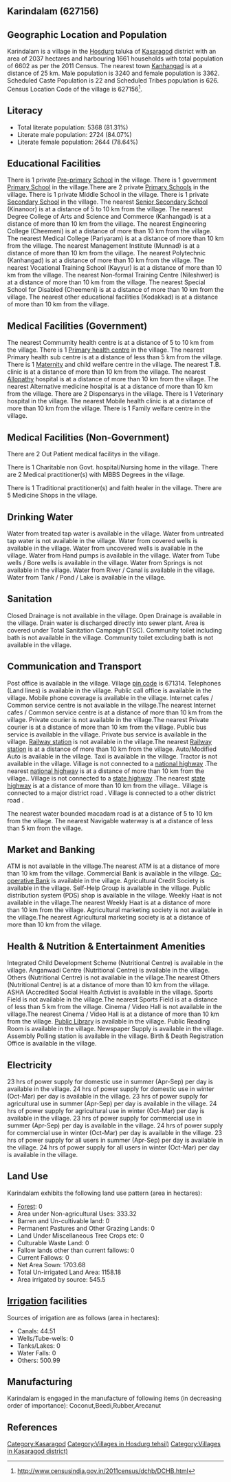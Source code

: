 {{Infobox settlement
| name=Karindalam
| native_name=
| native_name_lang=
| other_name=
| nickname=
| settlement_type=Village
| image_skyline=
| image_alt=
| image_caption=
| pushpin_map=India Kerala
| pushpin_label_position=right
| pushpin_map_alt=
| pushpin_map_caption=Location in Kerala, India
| latd=
| latm=
| lats=
| latNS=
| longd=
| longm=
| longs=
| longEW=
| coordinates_display=inline,title
| subdivision_type=Country
| subdivision_name={{flag|India}}
| subdivision_type1=[[States and territories of India|State]]
| subdivision_name1=Kerala 
| subdivision_type2=[[List of districts of India|District]]
| subdivision_name2=Kasaragod
| subdivision_type3=Tahsil
| subdivision_name3=Hosdurg
| website=
| established_title=<!-- Established -->
| established_date=
| founder=
| named_for=
| government_type=
| governing_body=
| unit_pref=Metric=
| area_footnotes=
| area_rank=
| area_total_km2=20.37
| elevation_footnotes=
| elevation_m=
| population_total=6602
| population_as_of=2011
| population_rank=
| population_density_km2=324
| population_demonym=
| population_footnotes=
| demographics_type1=Languages
| demographics1_title1=Official
| demographics1_info1=[[Malayalam language|Malayalam]]
| timezone1=[[Indian Standard Time|IST]]
| utc_offset1==+5:30
| postal_code_type=[[Postal Index Number|PIN]]
| postal_code=671314
| area_code_type=Telephone code
| area_code=
| registration_plate=
| blank1_name_sec1=Nearest city
| blank1_info_sec1=[[Kanhangad]]
| blank2_name_sec1=[[Human sex ratio|Sex ratio]]
| blank2_info_sec1=1037 [[male|♂]]/[[female|♀]]
| blank3_name_sec1=Literacy
| blank3_info_sec1=81.31%
| blank1_name_sec2=[[2011 Census of India|2011 census]] code
| blank1_info_sec2=627156
| footnotes=
}}

== Karindalam (627156) ==

== Geographic Location and Population ==

Karindalam is a village in the [[Hosdurg]] taluka of [[Kasaragod]] district with an area of 2037 hectares and harbouring 1661 households with total population of 6602 as per the 2011 Census. The nearest town [[Kanhangad]] is at a distance of 25 km. Male population is 3240 and female population is 3362. Scheduled Caste Population is 22 and Scheduled Tribes population is 626. Census Location Code of the village is 627156<ref>http://www.censusindia.gov.in/2011census/dchb/DCHB.html</ref>.


== Literacy ==  
* Total literate population: 5368 (81.31%)
* Literate male population: 2724 (84.07%)
* Literate female population: 2644 (78.64%)


== Educational Facilities ==  
There is 1 private [[Pre-primary]] [[School]] in the village.
There is 1 government [[Primary School]] in the village.There are 2 private [[Primary School]]s in the village.
There is 1 private Middle School in the village.
There is 1 private [[Secondary School]] in the village.
The nearest [[Senior Secondary School]] (Kinanoor) is at a distance of 5 to 10 km from the village.
The nearest Degree College of Arts and Science and Commerce (Kanhangad) is at a distance of more than 10 km from the village.
The nearest Engineering College (Cheemeni) is at a distance of more than 10 km from the village.
The nearest Medical College (Pariyaram) is at a distance of more than 10 km from the village.
The nearest Management Institute (Munnad) is at a distance of more than 10 km from the village.
The nearest Polytechnic (Kanhangad) is at a distance of more than 10 km from the village.
The nearest Vocational Training School (Kayyur) is at a distance of more than 10 km from the village.
The nearest Non-formal Training Centre (Nileshwer) is at a distance of more than 10 km from the village.
The nearest Special School for Disabled (Cheemeni) is at a distance of more than 10 km from the village.
The nearest other educational facilities (Kodakkad) is at a distance of more than 10 km from the village.


== Medical Facilities (Government) ==
The nearest Commumity health centre is at a distance of 5 to 10 km from the village.
There is 1 [[Primary health centre]] in the village.
The nearest Primary health sub centre is at a distance of less than 5 km from the village.
There is 1 [[Maternity]] and child welfare centre in the village.
The nearest T.B. clinic is at a distance of more than 10 km from the village.
The nearest [[Allopathy]] hospital is at a distance of more than 10 km from the village.
The nearest Alternative medicine hospital is at a distance of more than 10 km from the village.
There are 2 Dispensarys in the village.
There is 1 Veterinary hospital in the village.
The nearest Mobile health clinic is at a distance of more than 10 km from the village.
There is 1 Family welfare centre in the village.


== Medical Facilities (Non-Government) ==
There are 2 Out Patient medical facilitys in the village.

There is 1 Charitable non Govt. hospital/Nursing home in the village.
There are 2 Medical practitioner(s) with MBBS Degrees in the village.


There is 1 Traditional practitioner(s) and faith healer in the village.
There are 5 Medicine Shops in the village.



== Drinking Water ==
Water from treated tap water is available in the village.
Water from untreated tap water is not available in the village.
Water from covered wells is available in the village.
Water from uncovered wells is available in the village.
Water from Hand pumps is available in the village.
Water from Tube wells / Bore wells is available in the village.
Water from Springs is not available in the village.
Water from River / Canal is available in the village.
Water from Tank / Pond / Lake is available in the village.


== Sanitation ==
Closed Drainage is not available in the village.
Open Drainage is available in the village.
Drain water is discharged directly into sewer plant.
Area is covered under Total Sanitation Campaign (TSC).
Community toilet including bath is not available in the village.
Community toilet excluding bath is not available in the village.


== Communication and Transport ==
Post office is available in the village.
Village [[pin code]] is 671314.
Telephones (Land lines) is available in the village.
Public call office is available in the village.
Mobile phone coverage is available in the village.
Internet cafes / Common service centre is not available in the village.The nearest Internet cafes / Common service centre is at a distance of more than 10 km from the village.
Private courier is not available in the village.The nearest Private courier is at a distance of more than 10 km from the village.
Public bus service is available in the village.
Private bus service is available in the village.
[[Railway station]] is not available in the village.The nearest [[Railway station]] is at a distance of more than 10 km from the village.
Auto/Modified Auto is available in the village.
Taxi is available in the village.
Tractor is not available in the village.
Village is not connected to a [[national highway]] .The nearest [[national highway]] is at a distance of more than 10 km from the village..
Village is not connected to a [[state highway]] .The nearest [[state highway]] is at a distance of more than 10 km from the village..
Village is connected to a major district road    .
Village is connected to a other district road  .


The nearest water bounded macadam road is at a distance of 5 to 10 km from the village.
The nearest Navigable waterway is at a distance of less than 5 km from the village.



== Market and Banking ==
ATM is not available in the village.The nearest ATM is at a distance of more than 10 km from the village.
Commercial Bank is available in the village.
[[Co-operative Bank]] is available in the village.
Agricultural Credit Society is available in the village.
Self-Help Group is available in the village.
Public distribution system (PDS) shop is available in the village.
Weekly Haat is not available in the village.The nearest Weekly Haat is at a distance of more than 10 km from the village.
Agricultural marketing society is not available in the village.The nearest Agricultural marketing society is at a distance of more than 10 km from the village.


== Health & Nutrition & Entertainment Amenities ==
Integrated Child Development Scheme (Nutritional Centre) is available in the village.
Anganwadi Centre (Nutritional Centre) is available in the village.
Others (Nutritional Centre) is not available in the village.The nearest Others (Nutritional Centre) is at a distance of more than 10 km from the village.
ASHA (Accredited Social Health Activist is available in the village.
Sports Field is not available in the village.The nearest Sports Field is at a distance of less than 5 km from the village.
Cinema / Video Hall is not available in the village.The nearest Cinema / Video Hall is at a distance of more than 10 km from the village.
[[Public Library]] is available in the village.
Public Reading Room is available in the village.
Newspaper Supply is available in the village.
Assembly Polling station is available in the village.
Birth & Death Registration Office is available in the village.


== Electricity ==
23 hrs of power supply for domestic use in summer (Apr-Sep) per day is available in the village.
24 hrs of power supply for domestic use in winter (Oct-Mar) per day is available in the village.
23 hrs of power supply for agricultural use in summer (Apr-Sep) per day is available in the village.
24 hrs of power supply for agricultural use in winter (Oct-Mar) per day is available in the village.
23 hrs of power supply for commercial use in summer (Apr-Sep) per day is available in the village.
24 hrs of power supply for commercial use in winter (Oct-Mar) per day is available in the village.
23 hrs of power supply for all users in summer (Apr-Sep) per day is available in the village.
24 hrs of power supply for all users in winter (Oct-Mar) per day is available in the village.


== Land Use ==
Karindalam exhibits the following land use pattern (area in hectares):
* [[Forest]]: 0
* Area under Non-agricultural Uses: 333.32
* Barren and Un-cultivable land: 0
* Permanent Pastures and Other Grazing Lands: 0
* Land Under Miscellaneous Tree Crops etc: 0
* Culturable Waste Land: 0
* Fallow lands other than current fallows: 0
* Current Fallows: 0
* Net Area Sown: 1703.68
* Total Un-irrigated Land Area: 1158.18
* Area irrigated by source: 545.5


== [[Irrigation]] facilities ==
Sources of irrigation are as follows (area in hectares):
* Canals: 44.51
* Wells/Tube-wells: 0
* Tanks/Lakes: 0
* Water Falls: 0
* Others: 500.99


== Manufacturing ==
Karindalam is engaged in the manufacture of following items (in decreasing order of importance): Coconut,Beedi,Rubber,Arecanut


[[Category:Kasaragod]]
[[Category:Villages in Hosdurg tehsil)]]
[[Category:Villages in Kasaragod district)]]


== References ==
{{Reflist}}


